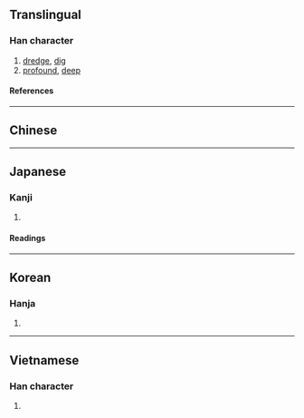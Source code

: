 {{also|浚}}
{{character info}}
==Translingual==

===Han character===
{{Han char|rn=85|rad=水|as=14|sn=17|four=31168|canj=EYBU|ids=⿰氵睿}}

# [[dredge]], [[dig]]
# [[profound]], [[deep]]

====References====
{{Han ref|kx=0657.060|dkj=18524|dj=1067.100|hdz=31769.010|uh=6FEC}}

----

==Chinese==
{{zh-see|浚|v}}

----

==Japanese==

===Kanji===
{{ja-kanji|grade=|rs=水14}}

# {{rfdef|ja|sort=水14}}

====Readings====
{{ja-readings
|goon=しゅん
|kanon=しゅん
|kun=さら-う
}}

----

==Korean==

===Hanja===
{{ko-hanja|준}}

# {{rfdef|ko|sort=水14}}

----

==Vietnamese==

===Han character===
{{vi-readings|rs=水14|reading=tuấn}}

# {{rfdef|vi|sort=水14}}